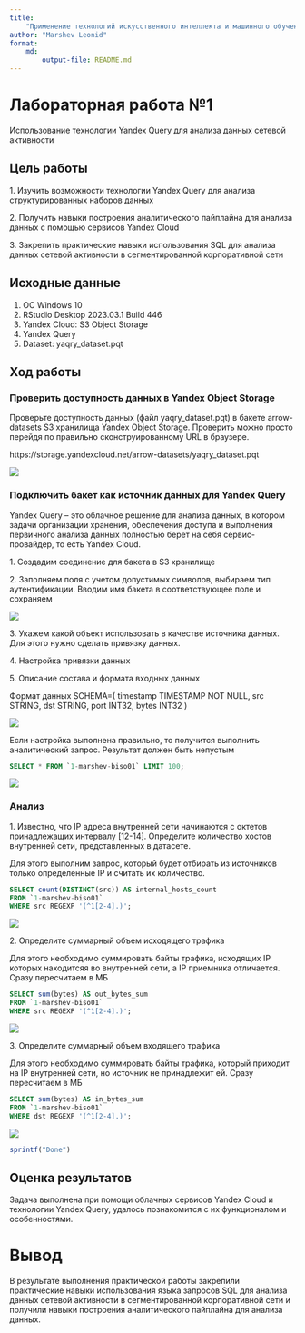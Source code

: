 ```yaml
---
title: 
    "Применение технологий искусственного интеллекта и машинного обучения для поиска угроз информационной безопасности"
author: "Marshev Leonid"
format: 
    md:
        output-file: README.md
---
```


# Лабораторная работа №1
Использование технологии Yandex Query для анализа данных сетевой активности

## Цель работы

1\. Изучить возможности технологии Yandex Query для анализа структурированных наборов данных

2\. Получить навыки построения аналитического пайплайна для анализа данных с помощью сервисов Yandex Cloud

3\. Закрепить практические навыки использования SQL для анализа данных сетевой активности в сегментированной корпоративной сети

## Исходные данные

1.  ОС Windows 10
2.  RStudio Desktop 2023.03.1 Build 446
3.  Yandex Cloud: S3 Object Storage
4.  Yandex Query
5.  Dataset: yaqry_dataset.pqt

## Ход работы

### Проверить доступность данных в Yandex Object Storage

Проверьте доступность данных (файл yaqry_dataset.pqt) в бакете arrow-datasets
S3 хранилища Yandex Object Storage. Проверить можно просто перейдя по правильно
сконструированному URL в браузере.

https://storage.yandexcloud.net/arrow-datasets/yaqry_dataset.pqt 

![](img/1.png)

### Подключить бакет как источник данных для Yandex Query

Yandex Query – это облачное решение для анализа данных, в котором задачи организации хранения, обеспечения доступа и выполнения первичного анализа данных полностью берет на себя сервис-провайдер, то есть Yandex Cloud.

1\. Создадим соединение для бакета в S3 хранилище

2\. Заполняем поля с учетом допустимых символов, выбираем тип аутентификации. Вводим имя бакета в соответствующее поле и сохраняем

![](img/2.png)

3\. Укажем какой объект использовать в качестве источника данных. Для этого нужно сделать привязку данных.

4\. Настройка привязки данных

5\. Описание состава и формата входных данных


Формат данных
SCHEMA=( timestamp TIMESTAMP NOT NULL, src STRING, dst STRING, port INT32, bytes INT32 )

![](img/3.png)

Если настройка выполнена правильно, то получится выполнить  аналитический запрос. Результат должен быть непустым

```sql 
SELECT * FROM `1-marshev-biso01` LIMIT 100;
```

![](img/4.png)

### Анализ
1\. Известно, что IP адреса внутренней сети начинаются с октетов принадлежащих интервалу [12-14]. Определите количество хостов внутренней сети, представленных в датасете.

Для этого выполним запрос, который будет отбирать из источников только определенные IP и считать их количество.

```sql 
SELECT count(DISTINCT(src)) AS internal_hosts_count
FROM `1-marshev-biso01`
WHERE src REGEXP '(^1[2-4].)';
```

![](img/5.png)

2\. Определите суммарный объем исходящего трафика

Для этого необходимо суммировать байты трафика, исходящих IP которых находитсяя во внутренней сети, а IP приемника отличается. Сразу пересчитаем в МБ

```sql 
SELECT sum(bytes) AS out_bytes_sum
FROM `1-marshev-biso01`
WHERE src REGEXP '(^1[2-4].)';
```

![](img/6.png)

3\. Определите суммарный объем входящего трафика

Для этого необходимо суммировать байты трафика, который приходит на IP внутренней сети, но источник не принадлежит ей. Сразу пересчитаем в МБ

```sql 
SELECT sum(bytes) AS in_bytes_sum
FROM `1-marshev-biso01`
WHERE dst REGEXP '(^1[2-4].)';
```

![](img/7.png)


```r
sprintf("Done")
```

## Оценка результатов

Задача выполнена при помощи облачных сервисов Yandex Cloud и технологии Yandex Query, удалось познакомится с их функционалом и особенностями.

# Вывод
В результате выполнения практической работы закрепили практические навыки использования языка запросов SQL для анализа данных сетевой активности в сегментированной корпоративной сети и получили навыки построения аналитического пайплайна для анализа данных.

